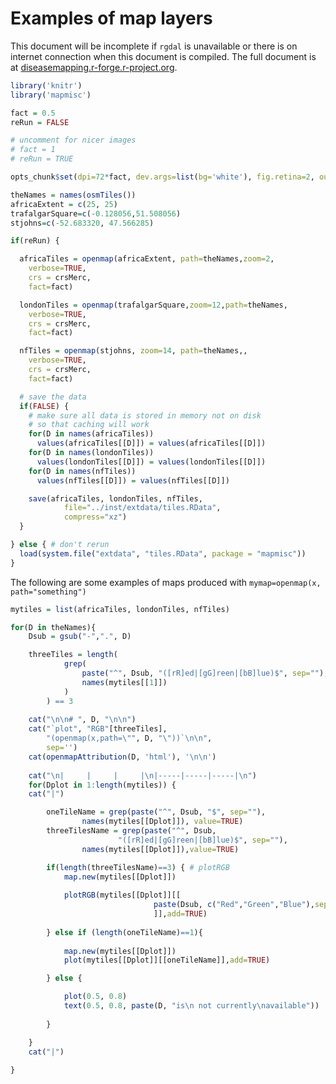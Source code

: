 <!--
%\VignetteEngine{knitr::docco_linear}
%\VignetteIndexEntry{Examples of map layers}
-->




# Examples of map layers


This document will be incomplete if `rgdal` is unavailable or there is on
internet connection when this document is compiled.  The full document is at
[diseasemapping.r-forge.r-project.org](http://diseasemapping.r-forge.r-project.org).



```r

library('knitr')
library('mapmisc')

fact = 0.5
reRun = FALSE

# uncomment for nicer images
# fact = 1 
# reRun = TRUE

opts_chunk$set(dpi=72*fact, dev.args=list(bg='white'), fig.retina=2, out.width='200px')	

theNames = names(osmTiles())
africaExtent = c(25, 25)
trafalgarSquare=c(-0.128056,51.508056)
stjohns=c(-52.683320, 47.566285)

```


```r

if(reRun) {

  africaTiles = openmap(africaExtent, path=theNames,zoom=2,
    verbose=TRUE, 
    crs = crsMerc, 
    fact=fact)

  londonTiles = openmap(trafalgarSquare,zoom=12,path=theNames,
    verbose=TRUE, 
    crs = crsMerc, 
    fact=fact)

  nfTiles = openmap(stjohns, zoom=14, path=theNames,,
    verbose=TRUE, 
    crs = crsMerc, 
    fact=fact)

  # save the data
  if(FALSE) {
    # make sure all data is stored in memory not on disk
    # so that caching will work
    for(D in names(africaTiles))
	  values(africaTiles[[D]]) = values(africaTiles[[D]])
    for(D in names(londonTiles))
	  values(londonTiles[[D]]) = values(londonTiles[[D]])
    for(D in names(nfTiles))
	  values(nfTiles[[D]]) = values(nfTiles[[D]])

    save(africaTiles, londonTiles, nfTiles,
			file="../inst/extdata/tiles.RData",
			compress="xz")
  }

} else { # don't rerun
  load(system.file("extdata", "tiles.RData", package = "mapmisc"))
}
```


The following are some examples of maps produced with `mymap=openmap(x, path="something")`


```r


mytiles = list(africaTiles, londonTiles, nfTiles)

for(D in theNames){
	Dsub = gsub("-",".", D)

	threeTiles = length(
			grep(
				paste("^", Dsub, "([rR]ed|[gG]reen|[bB]lue)$", sep=""), 
				names(mytiles[[1]])
			)
		) == 3
	
	cat("\n\n# ", D, "\n\n")
	cat("`plot", "RGB"[threeTiles], 
		"(openmap(x,path=\"", D, "\"))`\n\n", 
	    sep='')
  	cat(openmapAttribution(D, 'html'), '\n\n')
	
	cat("\n|     |     |     |\n|-----|-----|-----|\n")
	for(Dplot in 1:length(mytiles)) {
	cat("|")

		oneTileName = grep(paste("^", Dsub, "$", sep=""), 
				names(mytiles[[Dplot]]), value=TRUE)
		threeTilesName = grep(paste("^", Dsub, 
						"([rR]ed|[gG]reen|[bB]lue)$", sep=""), 
				names(mytiles[[Dplot]]),value=TRUE)

		if(length(threeTilesName)==3) { # plotRGB
			map.new(mytiles[[Dplot]])
			
			plotRGB(mytiles[[Dplot]][[
								paste(Dsub, c("Red","Green","Blue"),sep="")
								]],add=TRUE)
	
		} else if (length(oneTileName)==1){
		
			map.new(mytiles[[Dplot]])
			plot(mytiles[[Dplot]][[oneTileName]],add=TRUE)

		} else {

			plot(0.5, 0.8)
			text(0.5, 0.8, paste(D, "is\n not currently\navailable"))
		
		}

	}
	cat("|")
	
}

```
